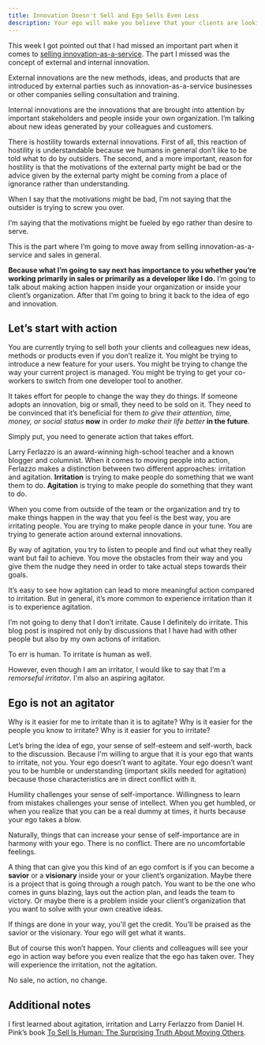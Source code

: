 ```yaml
---
title: Innovation Doesn't Sell and Ego Sells Even Less
description: Your ego will make you believe that your clients are looking for a savior, not a servant
---
```


This week I got pointed out that I had missed an important part when it comes to [selling innovation-as-a-service](http://www.flashover.blog/posts/innovation-doesn-t-sell/). The part I missed was the concept of external and internal innovation.

External innovations are the new methods, ideas, and products that are introduced by external parties such as innovation-as-a-service businesses or other companies selling consultation and training.

Internal innovations are the innovations that are brought into attention by important stakeholders and people inside your own organization. I’m talking about new ideas generated by your colleagues and customers.

There is hostility towards external innovations. First of all, this reaction of hostility is understandable because we humans in general don’t like to be told what to do by outsiders. The second, and a more important, reason for hostility is that the motivations of the external party might be bad or the advice given by the external party might be coming from a place of ignorance rather than understanding.

When I say that the motivations might be bad, I’m not saying that the outsider is trying to screw you over.

I’m saying that the motivations might be fueled by ego rather than desire to serve.

This is the part where I’m going to move away from selling innovation-as-a-service and sales in general.

**Because what I’m going to say next has importance to you whether you’re working primarily in sales or primarily as a developer like I do.** I’m going to talk about making action happen inside your organization or inside your client’s organization. After that I’m going to bring it back to the idea of ego and innovation.

## Let’s start with action

You are currently trying to sell both your clients and colleagues new ideas, methods or products even if you don’t realize it. You might be trying to introduce a new feature for your users. You might be trying to change the way your current project is managed. You might be trying to get your co-workers to switch from one developer tool to another.

It takes effort for people to change the way they do things. If someone adopts an innovation, big or small, they need to be sold on it. They need to be convinced that it’s beneficial for them _to give their attention, time, money, or social status_ **now** in order _to make their life better_ **in the future**.

Simply put, you need to generate action that takes effort.

Larry Ferlazzo is an award-winning high-school teacher and a known blogger and columnist. When it comes to moving people into action, Ferlazzo makes a distinction between two different approaches: irritation and agitation. **Irritation** is trying to make people do something that we want them to do. **Agitation** is trying to make people do something that they want to do.

When you come from outside of the team or the organization and try to make things happen in the way that you feel is the best way, you are irritating people. You are trying to make people dance in your tune. You are trying to generate action around external innovations.

By way of agitation, you try to listen to people and find out what they really want but fail to achieve. You move the obstacles from their way and you give them the nudge they need in order to take actual steps towards their goals.

It’s easy to see how agitation can lead to more meaningful action compared to irritation. But in general, it’s more common to experience irritation than it is to experience agitation.

I’m not going to deny that I don’t irritate. Cause I definitely do irritate. This blog post is inspired not only by discussions that I have had with other people but also by my own actions of irritation.

To err is human. To irritate is human as well.

However, even though I am an irritator, I would like to say that I’m a _remorseful irritator_. I'm also an aspiring agitator.

## Ego is not an agitator

Why is it easier for me to irritate than it is to agitate? Why is it easier for the people you know to irritate? Why is it easier for you to irritate?

Let’s bring the idea of ego, your sense of self-esteem and self-worth, back to the discussion. Because I'm willing to argue that it is your ego that wants to irritate, not you. Your ego doesn’t want to agitate. Your ego doesn’t want you to be humble or understanding (important skills needed for agitation) because those characteristics are in direct conflict with it.

Humility challenges your sense of self-importance. Willingness to learn from mistakes challenges your sense of intellect. When you get humbled, or when you realize that you can be a real dummy at times, it hurts because your ego takes a blow.

Naturally, things that can increase your sense of self-importance are in harmony with your ego. There is no conflict. There are no uncomfortable feelings.

A thing that can give you this kind of an ego comfort is if you can become a **savior** or a **visionary** inside your or your client’s organization. Maybe there is a project that is going through a rough patch. You want to be the one who comes in guns blazing, lays out the action plan, and leads the team to victory. Or maybe there is a problem inside your client’s organization that you want to solve with your own creative ideas.

If things are done in your way, you'll get the credit. You’ll be praised as the savior or the visionary. Your ego will get what it wants.

But of course this won’t happen. Your clients and colleagues will see your ego in action way before you even realize that the ego has taken over. They will experience the irritation, not the agitation.

No sale, no action, no change.

## Additional notes

I first learned about agitation, irritation and Larry Ferlazzo from Daniel H. Pink’s book [To Sell Is Human: The Surprising Truth About Moving Others](https://www.amazon.com/Sell-Human-Surprising-Moving-Others/dp/1594631905).

